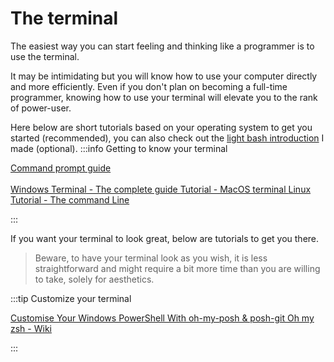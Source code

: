 # The terminal


The easiest way you can start feeling and thinking like a programmer is to use the terminal.

It may be intimidating but you will know how to use your computer directly and more efficiently.
Even if you don't plan on becoming a full-time programmer, knowing how to use your terminal will elevate you to the rank of power-user.

Here below are short tutorials based on your operating system to get you started (recommended), you can also check out the [light bash introduction](../bonus/bash) I made (optional).
:::info Getting to know your terminal

<Tabs>
  <TabItem value="win" label="Windows">
    <a href="https://techtipvault.com/windows/command-prompt-windows-10-cmd-guide/">
      Command prompt guide
    </a>
    <br></br>
    <a href="https://www.sitepoint.com/windows-terminal/">
      Windows Terminal - The complete guide
    </a>
  </TabItem>
  <TabItem value="mac" label="MacOS" default>
    <a href="https://appletoolbox.com/use-the-mac-terminal-the-basics/">
      Tutorial - MacOS terminal
    </a>
  </TabItem>
  <TabItem value="linux" label="Linux" default>
    <a href="https://ryanstutorials.net/linuxtutorial/commandline.php">
      Linux Tutorial - The command Line
    </a>
  </TabItem>
</Tabs>

:::

If you want your terminal to look great, below are tutorials to get you there.

>Beware, to have your terminal look as you wish, it is less straightforward and might require a bit more time than you are willing to take, solely for aesthetics.

:::tip Customize your terminal

<Tabs>
  <TabItem value="win" label="Windows">
    <a href="https://medium.com/analytics-vidhya/customize-your-windows-powershell-with-oh-my-posh-posh-git-93284b2749b6">
      Customise Your Windows PowerShell With oh-my-posh & posh-git
    </a>
  </TabItem>
  <TabItem value="unix" label="MacOS/Linux" default>
    <a href="https://github.com/ohmyzsh/ohmyzsh/wiki">Oh my zsh - Wiki</a>
  </TabItem>
</Tabs>

:::

